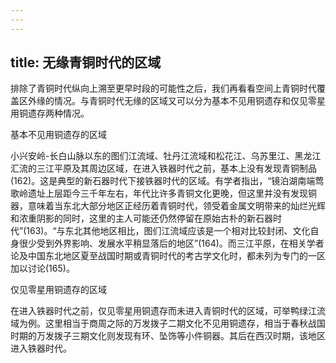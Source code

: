```yaml
---
---
---
```

title: 无缘青铜时代的区域
---




排除了青铜时代纵向上溯至更早时段的可能性之后，我们再看看空间上青铜时代覆盖区外缘的情况。与青铜时代无缘的区域又可以分为基本不见用铜遗存和仅见零星用铜遗存两种情况。





基本不见用铜遗存的区域


小兴安岭-长白山脉以东的图们江流域、牡丹江流域和松花江、乌苏里江、黑龙江汇流的三江平原及其周边区域，在进入铁器时代之前，基本上没有发现青铜制品(162)。这是典型的新石器时代下接铁器时代的区域。有学者指出，“镜泊湖南端莺歌岭遗址上层距今三千年左右，年代比许多青铜文化更晚，但这里并没有发现铜器，意味着当东北大部分地区正经历着青铜时代，领受着金属文明带来的灿烂光辉和浓重阴影的同时，这里的主人可能还仍然停留在原始古朴的新石器时代”(163)。“与东北其他地区相比，图们江流域应该是一个相对比较封闭、文化自身很少受到外界影响、发展水平稍显落后的地区”(164)。而三江平原，在相关学者论及中国东北地区夏至战国时期或青铜时代的考古学文化时，都未列为专门的一区加以讨论(165)。





仅见零星用铜遗存的区域


在进入铁器时代之前，仅见零星用铜遗存而未进入青铜时代的区域，可举鸭绿江流域为例。这里相当于商周之际的万发拨子二期文化不见用铜遗存，相当于春秋战国时期的万发拨子三期文化则发现有环、坠饰等小件铜器。其后在西汉时期，该地区进入铁器时代。